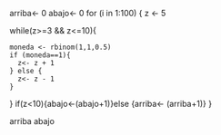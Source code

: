 
arriba<- 0
abajo<- 0
for (i in 1:100)
{
z <- 5 


while(z>=3 && z<=10){
  
    moneda <- rbinom(1,1,0.5)
    if (moneda==1){ 
      z<- z + 1
    } else {
      z<- z - 1
    }
}
if(z<10){abajo<-(abajo+1)}else {arriba<- (arriba+1)}
}

arriba 
abajo





